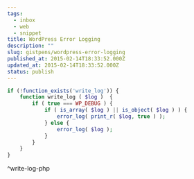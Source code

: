 ```yaml
---
tags:
  - inbox
  - web
  - snippet
title: WordPress Error Logging
description: ""
slug: gistpens/wordpress-error-logging
published_at: 2015-02-14T18:33:52.000Z
updated_at: 2015-02-14T18:33:52.000Z
status: publish
---
```

```php title="write-log.php"
if (!function_exists('write_log')) {
    function write_log ( $log )  {
        if ( true === WP_DEBUG ) {
            if ( is_array( $log ) || is_object( $log ) ) {
                error_log( print_r( $log, true ) );
            } else {
                error_log( $log );
            }
        }
    }
}
```

^write-log-php
